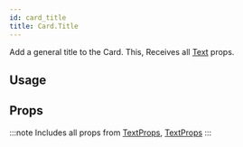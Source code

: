 ```yaml
---
id: card_title
title: Card.Title
---
```



Add a general title to the Card.
This, Receives all [Text](text#props) props.

## Usage

## Props

:::note
Includes all props from [TextProps](/docs/documentation/text#props), [TextProps](https://reactnative.dev/docs/text#props)
:::
